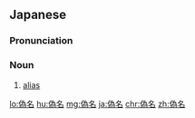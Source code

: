==Japanese==
{{ja-kanjitab|ぎ|めい|yomi=on}}

===Pronunciation===
{{ja-pron|ぎめい|y=on}}

===Noun===
{{ja-noun|ぎめい}}

# [[alias]] {{gloss|an assumed name}}

[[lo:偽名]]
[[hu:偽名]]
[[mg:偽名]]
[[ja:偽名]]
[[chr:偽名]]
[[zh:偽名]]